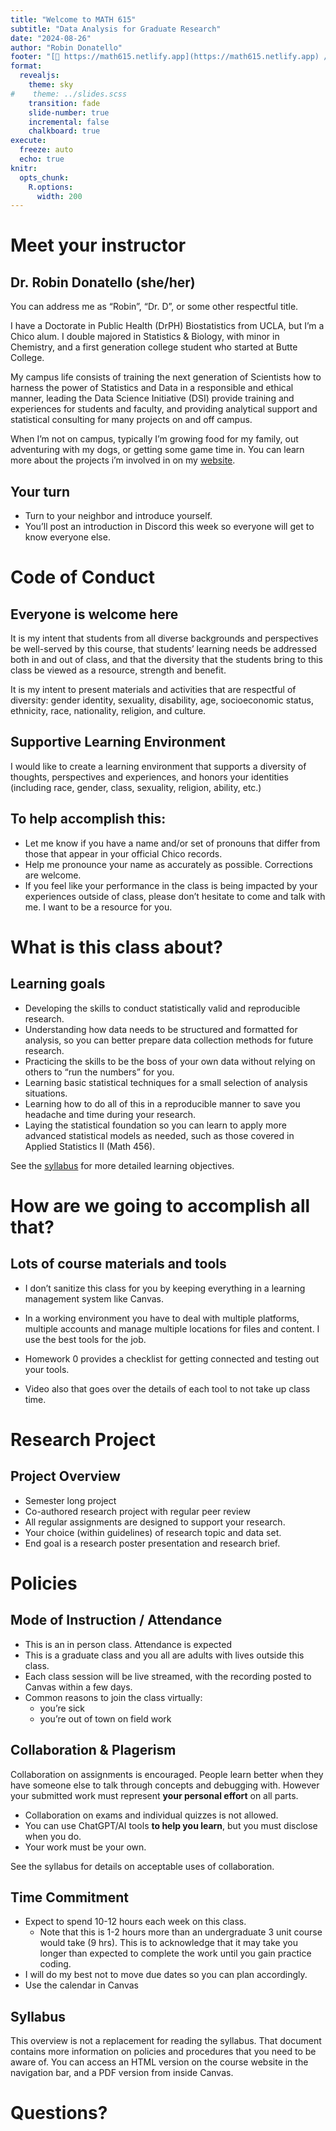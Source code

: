 ```yaml
---
title: "Welcome to MATH 615"
subtitle: "Data Analysis for Graduate Research"
date: "2024-08-26"
author: "Robin Donatello"
footer: "[🔗 https://math615.netlify.app](https://math615.netlify.app) / Hello Math 615 Fall 24 cohort"
format: 
  revealjs:
    theme: sky
#    theme: ../slides.scss
    transition: fade
    slide-number: true
    incremental: false 
    chalkboard: true
execute:
  freeze: auto
  echo: true
knitr:
  opts_chunk: 
    R.options:
      width: 200
---
```


# Meet your instructor {background-image="../images/Zombatar.jpg" background-size="200px" background-position="45% 25%"}

## Dr. Robin Donatello (she/her) {.smaller}

You can address me as "Robin", "Dr. D", or some other respectful title.

I have a Doctorate in Public Health (DrPH) Biostatistics from UCLA, but I'm a Chico alum. I double majored in Statistics & Biology, with minor in Chemistry, and a first generation college student who started at Butte College.

My campus life consists of training the next generation of Scientists how to harness the power of Statistics and Data in a responsible and ethical manner, leading the Data Science Initiative (DSI) provide training and experiences for students and faculty, and providing analytical support and statistical consulting for many projects on and off campus.

When I'm not on campus, typically I'm growing food for my family, out adventuring with my dogs, or getting some game time in. You can learn more about the projects i'm involved in on my [website](http://www.norcalbiostat.com/).

## Your turn

-   Turn to your neighbor and introduce yourself.
-   You'll post an introduction in Discord this week so everyone will get to know everyone else.

# Code of Conduct

## Everyone is welcome here

It is my intent that students from all diverse backgrounds and perspectives be well-served by this course, that students' learning needs be addressed both in and out of class, and that the diversity that the students bring to this class be viewed as a resource, strength and benefit.

It is my intent to present materials and activities that are respectful of diversity: gender identity, sexuality, disability, age, socioeconomic status, ethnicity, race, nationality, religion, and culture.

## Supportive Learning Environment

I would like to create a learning environment that supports a diversity of thoughts, perspectives and experiences, and honors your identities (including race, gender, class, sexuality, religion, ability, etc.)

## To help accomplish this:

-   Let me know if you have a name and/or set of pronouns that differ from those that appear in your official Chico records.
-   Help me pronounce your name as accurately as possible. Corrections are welcome.
-   If you feel like your performance in the class is being impacted by your experiences outside of class, please don't hesitate to come and talk with me. I want to be a resource for you.

# What is this class about?

## Learning goals {.smaller}

::: incremental
-   Developing the skills to conduct statistically valid and reproducible research.
-   Understanding how data needs to be structured and formatted for analysis, so you can better prepare data collection methods for future research.
-   Practicing the skills to be the boss of your own data without relying on others to "run the numbers" for you.
-   Learning basic statistical techniques for a small selection of analysis situations.
-   Learning how to do all of this in a reproducible manner to save you headache and time during your research.
-   Laying the statistical foundation so you can learn to apply more advanced statistical models as needed, such as those covered in Applied Statistics II (Math 456).

See the [syllabus](../syllabus.html) for more detailed learning objectives.
:::

# How are we going to accomplish all that?

## Lots of course materials and tools

-   I don't sanitize this class for you by keeping everything in a learning management system like Canvas.

-   In a working environment you have to deal with multiple platforms, multiple accounts and manage multiple locations for files and content. I use the best tools for the job.

-  Homework 0 provides a checklist for getting connected and testing out your tools.

- Video also that goes over the details of each tool to not take up class time.  

# Research Project

## Project Overview

-   Semester long project
-   Co-authored research project with regular peer review
-   All regular assignments are designed to support your research.
-   Your choice (within guidelines) of research topic and data set.
-   End goal is a research poster presentation and research brief.



# Policies

## Mode of Instruction / Attendance

-   This is an in person class. Attendance is expected
-   This is a graduate class and you all are adults with lives outside this class.
-   Each class session will be live streamed, with the recording posted to Canvas within a few days.
-   Common reasons to join the class virtually:
    -   you're sick
    -   you're out of town on field work


## Collaboration & Plagerism {.smaller}

Collaboration on assignments is encouraged. People learn better when they have someone else to talk through concepts and debugging with. However your submitted work must represent **your personal effort** on all parts. 

-   Collaboration on exams and individual quizzes is not allowed.
-   You can use ChatGPT/AI tools **to help you learn**, but you must disclose when you do.
-   Your work must be your own. 

See the syllabus for details on acceptable uses of collaboration.

## Time Commitment

-   Expect to spend 10-12 hours each week on this class.
    -   Note that this is 1-2 hours more than an undergraduate 3 unit course would take (9 hrs). This is to acknowledge that it may take you longer than expected to complete the work until you gain practice coding.
-   I will do my best not to move due dates so you can plan accordingly.
-   Use the calendar in Canvas


## Syllabus

This overview is not a replacement for reading the syllabus. That document contains more information on policies and procedures that you need to be aware of. You can access an HTML version on the course website in the navigation bar, and a PDF version from inside Canvas.

# Questions?

